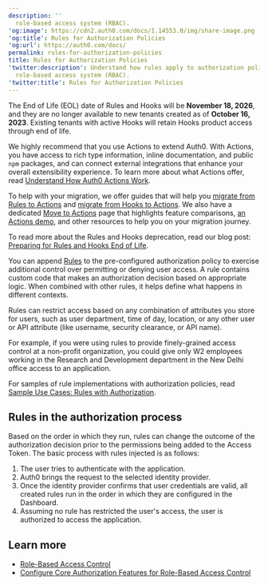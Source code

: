 ```yaml
---
description: ''
  role-based access system (RBAC).
'og:image': https://cdn2.auth0.com/docs/1.14553.0/img/share-image.png
'og:title': Rules for Authorization Policies
'og:url': https://auth0.com/docs/
permalink: rules-for-authorization-policies
title: Rules for Authorization Policies
'twitter:description': Understand how rules apply to authorization policies and Auth0's
  role-based access system (RBAC).
'twitter:title': Rules for Authorization Policies
---
```

<Warning>

The End of Life (EOL) date of Rules and Hooks will be **November 18, 2026**, and they are no longer available to new tenants created as of **October 16, 2023**. Existing tenants with active Hooks will retain Hooks product access through end of life.

We highly recommend that you use Actions to extend Auth0. With Actions, you have access to rich type information, inline documentation, and public `npm` packages, and can connect external integrations that enhance your overall extensibility experience. To learn more about what Actions offer, read [Understand How Auth0 Actions Work](/docs/customize/actions/actions-overview).

To help with your migration, we offer guides that will help you [migrate from Rules to Actions](/docs/customize/actions/migrate/migrate-from-rules-to-actions) and [migrate from Hooks to Actions](/docs/customize/actions/migrate/migrate-from-hooks-to-actions). We also have a dedicated [Move to Actions](https://auth0.com/extensibility/movetoactions) page that highlights feature comparisons, [an Actions demo](https://www.youtube.com/watch?v=UesFSY1klrI), and other resources to help you on your migration journey.

To read more about the Rules and Hooks deprecation, read our blog post: [Preparing for Rules and Hooks End of Life](https://auth0.com/blog/preparing-for-rules-and-hooks-end-of-life/).

</Warning>

You can append [Rules](/docs/customize/rules) to the pre-configured authorization policy to exercise additional control over permitting or denying user access. A rule contains custom code that makes an authorization decision based on appropriate logic. When combined with other rules, it helps define what happens in different contexts.

Rules can restrict access based on any combination of attributes you store for users, such as user department, time of day, location, or any other user or API attribute (like username, security clearance, or API name).

For example, if you were using rules to provide finely-grained access control at a non-profit organization, you could give only W2 employees working in the Research and Development department in the New Delhi office access to an application.

For samples of rule implementations with authorization policies, read [Sample Use Cases: Rules with Authorization](/docs/manage-users/access-control/sample-use-cases-rules-with-authorization).

## Rules in the authorization process

Based on the order in which they run, rules can change the outcome of the authorization decision prior to the permissions being added to the <Tooltip tip="Access Token: Authorization credential, in the form of an opaque string or JWT, used to access an API." cta="View Glossary" href="/docs/glossary?term=Access+Token">Access Token</Tooltip>. The basic process with rules injected is as follows:

1. The user tries to authenticate with the application.
2. Auth0 brings the request to the selected identity provider.
3. Once the identity provider confirms that user credentials are valid, all created rules run in the order in which they are configured in the Dashboard.
4. Assuming no rule has restricted the user's access, the user is authorized to access the application.

## Learn more

* [Role-Based Access Control](/docs/manage-users/access-control/rbac)
* [Configure Core Authorization Features for Role-Based Access Control](/docs/manage-users/access-control/configure-core-rbac)